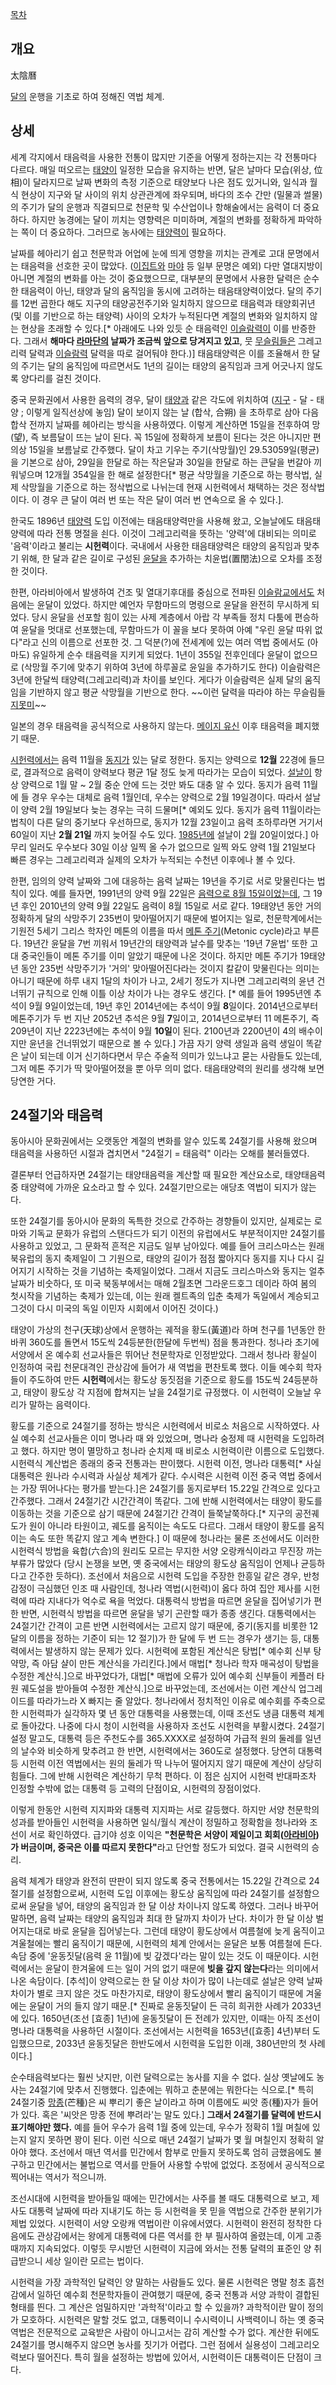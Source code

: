 [[목차]]
== 개요 ==
太陰曆

[[달]]의 운행을 기초로 하여 정해진 역법 체계.

== 상세 ==
세계 각지에서 태음력을 사용한 전통이 많지만 기준을 어떻게 정하는지는 각 전통마다 다르다.  매일 떠오르는 [[태양]]이 일정한 모습을 유지하는 반면, 달은 날마다 모습(위상, 位相)이 달라지므로 날짜 변화의 측정 기준으로 태양보다 나은 점도 있거니와, 일식과 월식 현상이 지구와 달 사이의 위치 상관관계에 좌우되며, 바다의 조수 간만 (밀물과 썰물) 의 주기가 달의 운행과 직결되므로 천문학 및 수산업이나 항해술에서는 음력이 더 중요하다. 하지만 농경에는 달이 끼치는 영향력은 미미하며, 계절의 변화를 정확하게 파악하는 쪽이 더 중요하다. 그러므로 농사에는 [[태양력]]이 필요하다.

날짜를 헤아리기 쉽고 천문학과 어업에 눈에 띄게 영향을 끼치는 관계로 고대 문명에서는 태음력을 선호한 곳이 많았다. ([[이집트]]와 [[마야]] 등 일부 문명은 예외) 다만 열대지방이 아니면 계절의 변화를 아는 것이 중요했으므로, 대부분의 문명에서 사용한 달력은 순수한 태음력이 아닌, 태양과 달의 움직임을 동시에 고려하는 태음태양력이었다. 달의 주기를 12번 곱한다 해도 지구의 태양공전주기와 일치하지 않으므로 태음력과 태양회귀년 (및 이를 기반으로 하는 태양력) 사이의 오차가 누적된다면 계절의 변화와 일치하지 않는 현상을 초래할 수 있다.[* 아래에도 나와 있듯 순 태음력인 [[이슬람력]]이 이를 반증한다. 그래서 '''해마다 [[라마단]]의 날짜가 조금씩 앞으로 당겨지고 있고''', 뭇 [[무슬림]]들은 그레고리력 달력과 [[이슬람력]] 달력을 따로 걸어둬야 한다.)] 태음태양력은 이를 조율해서 한 달의 주기는 달의 움직임에 따르면서도 1년의 길이는 태양의 움직임과 크게 어긋나지 않도록 양다리를 걸친 것이다. 

중국 문화권에서 사용한 음력의 경우,  달이 [[태양]]과 같은 각도에 위치하여 ([[지구]] - 달 - 태양 ; 이렇게 일직선상에 놓임) 달이 보이지 않는 날 (합삭, 合朔) 을 초하루로 삼아 다음 합삭 전까지 날짜를 헤아리는 방식을 사용하였다. 이렇게 계산하면 15일을 전후하여  망(望), 즉 보름달이 뜨는 날이 된다.  꼭 15일에 정확하게 보름이 된다는 것은 아니지만 편의상 15일을 보름날로 간주했다. 달이 차고 기우는 주기(삭망월)인 29.53059일(평균)을 기본으로 삼아, 29일을 한달로 하는 작은달과 30일을 한달로 하는 큰달을 번갈아 끼워넣으며 12개월 354일을 한 해로 설정한다[* 평균 삭망월을 기준으로 하는 평삭법, 실제 삭망월을 기준으로 하는 정삭법으로 나뉘는데 현재 시헌력에서 채택하는 것은 정삭법이다. 이 경우 큰 달이 여러 번 또는 작은 달이 여러 번 연속으로 올 수 있다.].

한국도 1896년 [[태양력]] 도입 이전에는 태음태양력만을 사용해 왔고, 오늘날에도 태음태양력에 따라 전통 명절을 쇤다. 이것이 그레고리력을 뜻하는 '양력'에 대비되는 의미로 '음력'이라고 불리는 '''시헌력'''이다. 국내에서 사용한 태음태양력은 태양의 움직임과 맞추기 위해, 한 달과 같은 길이로 구성된 [[윤달]]을 추가하는 치윤법(置閏法)으로 오차를 조정한 것이다.

한편, 아라비아에서 발생하여 건조 및 열대기후대를 중심으로 전파된 [[이슬람교]]에서도 처음에는 윤달이 있었다. 하지만 예언자 무함마드의 명령으로 윤달을 완전히 무시하게 되었다. 당시 윤달을 선포할 힘이 있는 사제 계층에서 아랍 각 부족들 정치 다툼에 편승하여 윤달을 멋대로 선포했는데, 무함마드가 이 꼴을 보다 못하여 아예 "우린 윤달 따위 없다"라고 신의 이름으로 선포한 것. 그 덕분(?)에 전세계에 있는 여러 역법 중에서도 (아마도) 유일하게 순수 태음력을 지키게 되었다. 1년이 355일 전후인데다 윤달이 없으므로 (삭망월 주기에 맞추기 위하여 3년에 하루꼴로 윤일을 추가하기도 한다) 이슬람력은 3년에 한달씩 태양력(그레고리력)과 차이를 보인다. 게다가 이슬람력은 실제 달의 움직임을 기반하지 않고 평균 삭망월을 기반으로 한다. ~~이런 달력을 따라야 하는 무슬림들 [[지못미]]~~

일본의 경우 태음력을 공식적으로 사용하지 않는다. [[메이지 유신]] 이후 태음력을 폐지했기 때문.

[[시헌력]]에서는 음력 11월을 [[동지]]가 있는 달로 정한다. 동지는 양력으로 '''12월''' 22경에 들므로, 결과적으로 음력이 양력보다 평균 1달 정도 늦게 따라가는 모습이 되었다. [[설날]]이 항상 양력으로 1월 말 ~ 2월 중순 안에 드는 것만 봐도 대충 알 수 있다. 동지가 음력 11월에 들 경우 우수는 대체로 음력 1월인데, 우수는 양력으로 2월 19일경이다. 따라서 설날이 양력 2월 19일보다 늦는 경우는 극히 드물며[* 예외도 있다. 동지가 음력 11월이라는 법칙이 다른 달의 중기보다 우선하므로, 동지가 12월 23일이고 음력 초하루라면 거기서 60일이 지난 '''2월 21일''' 까지 늦어질 수도 있다. [[1985년]]에 설날이 2월 20일이었다.] 아무리 일러도 우수보다 30일 이상 일찍 올 수가 없으므로 일찍 와도 양력 1월 21일보다 빠른 경우는 그레고리력과 실제의 오차가 누적되는 수천년 이후에나 볼 수 있다.

한편, 임의의 양력 날짜와 그에 대응하는 음력 날짜는 19년을 주기로 서로 맞물린다는 법칙이 있다. 예를 들자면, 1991년의 양력 9월 22일은 [[추석|음력으로 8월 15일]]이었는데, 그 19년 후인 2010년의 양력 9월 22일도 음력이 8월 15일로 서로 같다. 19태양년 동안 거의 정확하게 달의 삭망주기 235번이 맞아떨어지기 때문에 벌어지는 일로, 천문학계에서는 기원전 5세기 그리스 학자인 메톤의 이름을 따서 [[메톤 주기]](Metonic cycle)라고 부른다. 19년간 윤달을 7번 끼워서 19년간의 태양력과 날수를 맞추는 '19년 7윤법' 또한 고대 중국인들이 메톤 주기를 이미 알았기 때문에 나온 것이다. 하지만 메톤 주기가 19태양년 동안 235번 삭망주기가 '거의' 맞아떨어진다라는 것이지 칼같이 맞물린다는 의미는 아니기 때문에 하루 내지 1달의 차이가 나고, 2세기 정도가 지나면 그레고리력의 윤년 건너뛰기 규칙으로 인해 이틀 이상 차이가 나는 경우도 생긴다. [* 예를 들어 1995년엔 추석이 9월 9일이었는데, 19년 후인 2014년에는 추석이 9월 '''8'''일이다. 2014년으로부터 메톤주기가 두 번 지난 2052년 추석은 9월 '''7'''일이고, 2014년으로부터 11 메톤주기, 즉 209년이 지난 2223년에는 추석이 9월 '''10일'''이 된다. 2100년과 2200년이 4의 배수이지만 윤년을 건너뛰었기 때문으로 볼 수 있다.] 가끔 자기 양력 생일과 음력 생일이 똑같은 날이 되는데 이거 신기하다면서 무슨 주술적 의미가 있느냐고 묻는 사람들도 있는데, 그저 메톤 주기가 딱 맞아떨어졌을 뿐 아무 의미 없다. 태음태양력의 원리를 생각해 보면 당연한 거다.

== 24절기와 태음력 ==
동아시아 문화권에서는 오랫동안 계절의 변화를 알수 있도록 24절기를 사용해 왔으며 태음력을 사용하던 시절과 겹치면서 "24절기 = 태음력" 이라는 오해를 불러들였다.

결론부터 언급하자면 24절기는 태양태음력을 계산할 때 필요한 계산요소로,  태양태음력 중 태양력에 가까운 요소라고 할 수 있다. 24절기만으로는 애당초 역법이 되지가 않는다. 

또한 24절기를 동아시아 문화의 독특한 것으로 간주하는 경향들이 있지만, 실제로는 로마와 기독교 문화가 유럽의 스탠다드가 되기 이전의 유럽에서도 부분적이지만 24절기를 사용하고 있었고, 그 문화적 흔적은 지금도 일부 남아있다. 예를 들어 크리스마스는 원래 북유럽의 동지 축제일이 그 기원으로, 태양의 길이가 점점 짧아지다 동지를 지나 다시 길어지기 시작하는 것을 기념하는 축제일이었다. 그래서 지금도 크리스마스와 동지는 얼추 날짜가 비숫하다, 또 미국 북동부에서는 매해 2월초면 그라운드호그 데이라 하여 봄의 첫시작을 기념하는 축제가 있는데, 이는 원래 켈트족의 입춘 축제가 독일에서 계승되고 그것이 다시 미국의 독일 이민자 시회에서 이어진 것이다.)

태양이 가상의 천구(天球)상에서 운행하는 궤적을 황도(黃道)라 하며 천구를 1년동안 한바퀴 360도를 돌면서 15도씩 24등분한(한달에 두번씩) 점을 통과한다.  청나라 초기에 서양에서 온 예수회 선교사들은 뛰어난 천문학자로 인정받았다. 그래서 청나라 황실이 인정하여 국립 천문대격인 관상감에 들어가 새 역법을 편찬토록 했다. 이들 예수회 학자들이 주도하여 만든 '''시헌력'''에서는  황도상 동짓점을 기준으로 황도를 15도씩 24등분하고, 태양이 황도상 각 지점에 합쳐지는 날을 24절기로 규정했다. 이 시헌력이 오늘날 우리가 말하는 음력이다. 

황도를 기준으로 24절기를 정하는 방식은 시헌력에서 비로소 처음으로 시작하였다. 사실 예수회 선교사들은 이미 명나라 때 와 있었으며, 명나라 숭정제 때 시헌력을 도입하려고  했다. 하지만 명이 멸망하고 청나라 순치제 때 비로소 시헌력이란 이름으로 도입했다. 시헌력식 계산법은 종래의 중국 전통과는 판이했다. 시헌력 이전, 명나라 대통력[* 사실 대통력은 원나라 수시력과 사실상 체계가 같다. 수시력은 시헌력 이전 중국 역법 중에서는 가장 뛰어나다는 평가를 받는다.]은 24절기를 동지로부터 15.22일 간격으로 있다고 간주했다. 그래서 24절기간 시간간격이 똑같다. 그에 반해 시헌력에서는 태양이 황도를 이동하는 것을 기준으로 삼기 때문에 24절기간 간격이 들쭉날쭉하다.[* 지구의 공전궤도가 원이 아니라 타원이고, 궤도를 움직이는 속도도 다르다. 그래서 태양이 황도를 움직이는 속도 또한 똑같지 않고 계속 변한다.]  이 때문에 청나라는 물론 조선에서도 이러한 시헌력식 방법을 육합(六合)의 원리도 모르는 무지한 서양 오랑캐식이라고 무진장 까는 부류가 많았다 (당시 논쟁을 보면, 옛 중국에서는 태양의 황도상 움직임이 언제나 균등하다고 간주한 듯하다). 조선에서 처음으로 시헌력 도입을 주장한 한흥일 같은 경우, 반청감정이 극심했던 인조 때 사람인데, 청나라 역법(시헌력)이 옳다 하여 집안 제사를 시헌력에 따라 지내다가 억수로 욕을 먹었다. 대통력식 방법을 따르면 윤달을 집어넣기가 편한 반면, 시헌력식 방법을 따르면 윤달을 넣기 곤란할 때가 종종 생긴다. 대통력에서는 24절기간 간격이 고른 반면 시헌력에서는 고르지 않기 때문에, 중기(동지를 비롯한 12달의 이름을 정하는 기준이 되는 12 절기)가 한 달에 두 번 드는 경우가 생기는 등, 대통력에서는 발생하지 않는 문제가 있다. 시헌력에 포함된 계산식은 탕법[* 예수회 신부 탕약망, 즉 아담 샬이 만든 계산식을 가리킨다.]에서 매법[* 청나라 학자 매곡성이 탕법을 수정한 계산식.]으로 바꾸었다가, 대법[* 매법에 오류가 있어 예수회 신부들이 케플러 타원 궤도설을 받아들여 수정한 계산식.]으로 바꾸었는데, 조선에서는 이런 계산식 업그레이드를 따라가느라 X 빠지는 줄 알았다. 청나라에서 정치적인 이유로 예수회를 주축으로 한 시헌력파가 실각하자 몇 년 동안 대통력을 사용했는데, 이때 조선도 냉큼 대통력 체계로 돌아갔다. 나중에 다시 청이 시헌력을 사용하자 조선도 시헌력을 부활시켰다. 24절기 설정 말고도, 대통력 등은 주천도수를 365.XXXX로 설정하여 가급적 원의 둘레를 일년의 날수와 비슷하게 맞추려고 한 반면, 시헌력에서는 360도로 설정했다. 당연히 대통력 등 시헌력 이전 역법에서는 원의 둘레가 딱 나누어 떨어지지 않기 때문에 계산이 상당히 힘들다. 그에 반해 시헌력은 계산하기 무척 편하다. 이 점은 심지어 시헌력 반대파조차 인정할 수밖에 없는 대통력 등 고력의 단점이요, 시헌력의 장점이었다.

이렇게 한동안 시헌력 지지파와 대통력 지지파는 서로 갈등했다. 하지만 서양 천문학의 성과를 받아들인 시헌력을 사용하면 일식/월식 계산이 정밀하고 정확함을 청나라와 조선이 서로 확인하였다. 급기야 성호 이익은 '''"천문학은 서양이 제일이고 회회([[아라비아]])가 버금이며, 중국은 이를 따르지 못한다"'''라고 단언할 정도가 되었다. 결국 시헌력의 승리.

음력 체계가 태양과 완전히 딴판이 되지 않도록 중국 전통에서는 15.22일 간격으로 24절기를 설정함으로써, 시헌력 도입 이후에는 황도상 움직임에 따라 24절기를 설정함으로써 윤달을 넣어, 태양의 움직임과 한 달 이상 차이나지 않도록 하였다. 그러나 바꾸어 말하면, 음력 날짜는 태양의 움직임과 최대 한 달까지 차이가 난다. 차이가 한 달 이상 벌어지는대로 바로 윤달을 집어넣는다. 그런데 태양이 황도상에서 여름철에 늦게 움직이고 겨울철에는 빨리 움직이기 때문에, 시헌력의 체계 안에서는 윤달은 보통 여름철에 든다.속담 중에 '윤동짓달(음력 윤 11월)에 빚 갚겠다'라는 말이 있는 것도 이 때문이다. 시헌력에서는 윤달이 한겨울에 드는 일이 거의 없기 때문에 '''빚을 갚지 않는다'''라는 의미에서 나온 속담이다. [추석]이 양력으로는 한 달 이상 차이가 많이 나는데로 설날은 양력 날짜 차이가 별로 크지 않은 것도 마찬가지로, 태양이 황도상에서 빨리 움직이기 때문에 겨울에는 윤달이 거의 들지 않기 때문.[* 진짜로 윤동짓달이 든 극히 희귀한 사례가 2033년에 있다. 1650년(조선 [효종] 1년)에 윤동짓달이 든 전례가 있지만, 이때는 아직 조선이 명나라 대통력을 사용하던 시절이다. 조선에서는 시헌력을 1653년([효종] 4년)부터 도입했으므로, 2033년 윤동짓달은 한반도에서 시헌력을 도입한 이래, 380년만의 첫 사례이다.]

순수태음력보다는 훨씬 낫지만, 이런 달력으로는 농사를 지을 수 없다. 실상 옛날에도 농사는 24절기에 맞추서 진행했다. 입춘에는 뭐하고 춘분에는 뭐한다는 식으로.[* 특히 24절기중 [[망종]](芒種)은 씨 뿌리기 좋은 날이라고 하며 이름에도 씨앗 종(種)자가 들어가 있다. 혹은 '씨앗은 망종 전에 뿌려라'는 말도 있다.] '''그래서 24절기를 달력에 반드시 표기해야만 했다.''' 예를 들어 우수가 음력 1월 중에 있는데, 우수가 정확히 1월 며칠에 있는지 알지 못하면 꽝이 된다. 이런 식으로 매년 24절기 날짜가 몇 월 며칠인지 정확히 알아야 했다. 조선에서 매년 역서를 민간에서 함부로 만들지 못하도록 엄히 금했음에도 불구하고 민간에서는 불법으로 역서를 만들어 사용할 수밖에 없었다. 조정에서 공식적으로 찍어내는 역서가 적으니까. 

조선시대에 시헌력을 받아들일 때에는 민간에서는 사주를 볼 때도 대통력으로 보고, 제사도 대통력 날짜에 따라 지내기도 하는 등 시헌력을 못 믿을 역법으로 간주한 분위기가 제법 있었다. 시헌력이 서양 오랑캐 역법이란 이유에서였다. 시헌력이 완전히 정착한 다음에도 관상감에서는 왕에게 대통력에 다른 역서를 한 부 필사하여 올렸는데, 이게 고종 때까지 지속되었다. 이렇듯 무시받던 시헌력이 지금에 와서는 전통 달력의 표준인 양 취급받으니 세상 일이란 모르는 법이다.

시헌력을 가장 과학적인 달력인 양 말하는 사람들도 있다. 물론 시헌력은 명말 청초 흠천감에서 일하던 예수회 천문학자들이 관여했기 때문에, 중국 전통과 서양 과학이 결합된 형태를 띈다. 그 계산은 엄밀하지만 '과학적'이라고 할 수 있을까? 과학적이란 말이 정의가 모호하다. 시헌력은 말할 것도 없고, 대통력이니 수시력이니 사백력이니 하는 옛 중국 역법은 전문적으로 교육받은 사람이 아니고서는 감히 계산할 수가 없다. 계산한 뒤에도 24절기를 명시해주지 않으면 농사를 짓기가 어렵다. 그런 점에서 실용성이 그레고리오력보다 떨어진다. 특히 월을 설정하는 방법에 있어서, 시헌력이든 대통력이든 단점이 크다.
